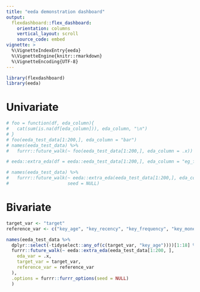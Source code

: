 ```yaml
---
title: "eeda demonstration dashboard"
output:
  flexdashboard::flex_dashboard:
    orientation: columns
    vertical_layout: scroll
    source_code: embed
vignette: >
  %\VignetteIndexEntry{eeda}
  %\VignetteEngine{knitr::rmarkdown}
  %\VignetteEncoding{UTF-8}
---
```


```r
library(flexdashboard)
library(eeda)
```

<style>
/* Adjust ### headers created in flexdashboard */
    .chart-title {
    /* border-bottom: 1px solid #d7d7d7; */
    border-bottom: none;
    color: #000000;
    font-family: Arial, Helvetica, sans-serif;
    font-size: 22px;
    font-weight: 700;
    padding: 7px 0px 0px 7px;
    margin-top: 60px; /* fixes relative link landing on page and hiding heading*/
    }
</style>

# Univariate

```r
# foo = function(df, eda_column){
#   cat(sum(is.na(df[eda_column])), eda_column, "\n")
# }
# foo(eeda_test_data[1:200,], eda_column = "bar")
# names(eeda_test_data) %>%
#   furrr::future_walk(~ foo(eeda_test_data[1:200,], eda_column = .x))

# eeda::extra_eda(df = eeda::eeda_test_data[1:200,], eda_column = "eg_factor_50")

# names(eeda_test_data) %>%
#   furrr::future_walk(~ eeda::extra_eda(eeda_test_data[1:200,], eda_column = .x),
#                      seed = NULL)
```

# Bivariate

```r
target_var <- "target"
reference_var <- c("key_age", "key_recency", "key_frequency", "key_monetary")

names(eeda_test_data %>%
  dplyr::select(-tidyselect::any_of(c(target_var, "key_age"))))[1:18] %>%
  furrr::future_walk(~ eeda::extra_eda(eeda_test_data[1:200, ],
    eda_var = .x,
    target_var = target_var,
    reference_var = reference_var
  ),
  .options = furrr::furrr_options(seed = NULL)
  )
```
